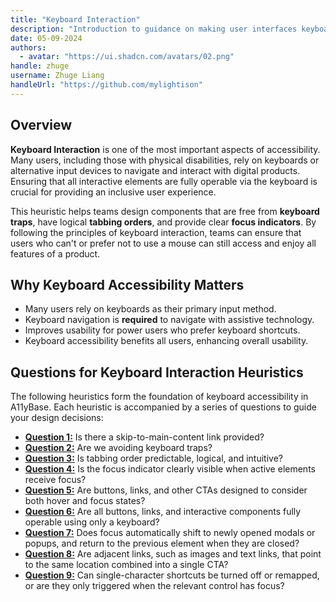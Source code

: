 ```yaml
---
title: "Keyboard Interaction"
description: "Introduction to guidance on making user interfaces keyboard accessible."
date: 05-09-2024
authors:
  - avatar: "https://ui.shadcn.com/avatars/02.png"
handle: zhuge
username: Zhuge Liang
handleUrl: "https://github.com/mylightison"
---
```


## Overview

**Keyboard Interaction** is one of the most important aspects of accessibility. Many users, including those with physical disabilities, rely on keyboards or alternative input devices to navigate and interact with digital products. Ensuring that all interactive elements are fully operable via the keyboard is crucial for providing an inclusive user experience.

This heuristic helps teams design components that are free from **keyboard traps**, have logical **tabbing orders**, and provide clear **focus indicators**. By following the principles of keyboard interaction, teams can ensure that users who can't or prefer not to use a mouse can still access and enjoy all features of a product.

## Why Keyboard Accessibility Matters

- Many users rely on keyboards as their primary input method.
- Keyboard navigation is **required** to navigate with assistive technology.
- Improves usability for power users who prefer keyboard shortcuts.
- Keyboard accessibility benefits all users, enhancing overall usability.

## Questions for Keyboard Interaction Heuristics

The following heuristics form the foundation of keyboard accessibility in A11yBase. Each heuristic is accompanied by a series of questions to guide your design decisions:

- **<a href="/docs/getting-started/core-heuristics/keyboard-interaction/question-1">Question 1:</a>** Is there a skip-to-main-content link provided?
- **<a href="/docs/getting-started/core-heuristics/keyboard-interaction/question-2">Question 2:</a>** Are we avoiding keyboard traps?
- **<a href="/docs/getting-started/core-heuristics/keyboard-interaction/question-3">Question 3:</a>**  Is tabbing order predictable, logical, and intuitive?
- **<a href="/docs/getting-started/core-heuristics/keyboard-interaction/question-4">Question 4:</a>** Is the focus indicator clearly visible when active elements receive focus?
- **<a href="/docs/getting-started/core-heuristics/keyboard-interaction/question-5">Question 5:</a>** Are buttons, links, and other CTAs designed to consider both hover and focus states?
- **<a href="/docs/getting-started/core-heuristics/keyboard-interaction/question-6">Question 6:</a>** Are all buttons, links, and interactive components fully operable using only a keyboard?
- **<a href="/docs/getting-started/core-heuristics/keyboard-interaction/question-7">Question 7:</a>** Does focus automatically shift to newly opened modals or popups, and return to the previous element when they are closed?
- **<a href="/docs/getting-started/core-heuristics/keyboard-interaction/question-8">Question 8:</a>** Are adjacent links, such as images and text links, that point to the same location combined into a single CTA?
- **<a href="/docs/getting-started/core-heuristics/keyboard-interaction/question-9">Question 9:</a>** Can single-character shortcuts be turned off or remapped, or are they only triggered when the relevant control has focus?

